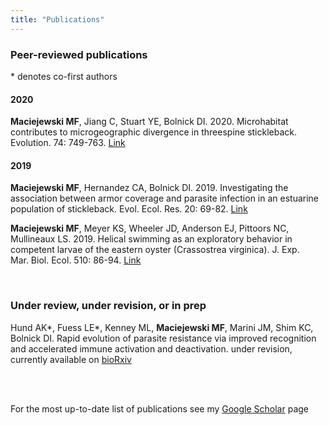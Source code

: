 ```yaml
---
title: "Publications"
---
```


### Peer-reviewed publications

\* denotes co-first authors

#### 2020

**Maciejewski MF**, Jiang C, Stuart YE, Bolnick DI. 2020. Microhabitat contributes to microgeographic divergence in threespine stickleback. Evolution. 74: 749-763. [Link](https://onlinelibrary.wiley.com/doi/abs/10.1111/evo.13942)

#### 2019

**Maciejewski MF**, Hernandez CA, Bolnick DI. 2019. Investigating the association between armor coverage and parasite infection in an estuarine population of stickleback. Evol. Ecol. Res. 20: 69-82. [Link](http://www.evolutionary-ecology.com/issues/v20/n01/ffar3183.pdf)

**Maciejewski MF**, Meyer KS, Wheeler JD, Anderson EJ, Pittoors NC, Mullineaux LS. 2019. Helical swimming as an exploratory behavior in competent larvae of the eastern oyster (Crassostrea virginica). J. Exp. Mar. Biol. Ecol. 510: 86-94. [Link](https://www.sciencedirect.com/science/article/pii/S0022098118302879)


\ 

### Under review, under revision, or in prep

Hund AK\*, Fuess LE\*, Kenney ML, **Maciejewski MF**, Marini JM, Shim KC, Bolnick DI. Rapid evolution of parasite resistance via improved recognition and accelerated immune activation and deactivation. under revision, currently available on [bioRxiv](https://www.biorxiv.org/content/10.1101/2020.07.03.186569v1)


\
\

For the most up-to-date list of publications see my [Google Scholar](https://scholar.google.com/citations?user=EJt3cOkAAAAJ&hl=en) page
